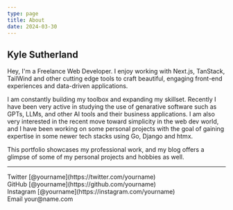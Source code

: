 ```yaml
---
type: page
title: About
date: 2024-03-30
---
```


## Kyle Sutherland

Hey, I'm a Freelance Web Developer. I enjoy working with Next.js, TanStack, TailWind and other 
cutting edge tools to craft beautiful, engaging front-end experiences and data-driven applications.

I am constantly building my toolbox and expanding my skillset. Recently I have been very active in 
studying the use of genarative software such as GPTs, LLMs, and other AI tools and their business 
applications. I am also very interested in the recent move toward simplicity in the web dev world, 
and I have been working on some personal projects with the goal of gaining expertise in some newer 
tech stacks using Go, Django and htmx. 

This portfolio showcases my professional work, and my blog offers a glimpse of some of my personal 
projects and hobbies as well.

---

<div>
  Twitter [@yourname](https://twitter.com/yourname)
  <br />
  GitHub [@yourname](https://github.com/yourname)
  <br />
  Instagram [@yourname](https://instagram.com/yourname)
  <br />
  Email your@name.com
</div>

